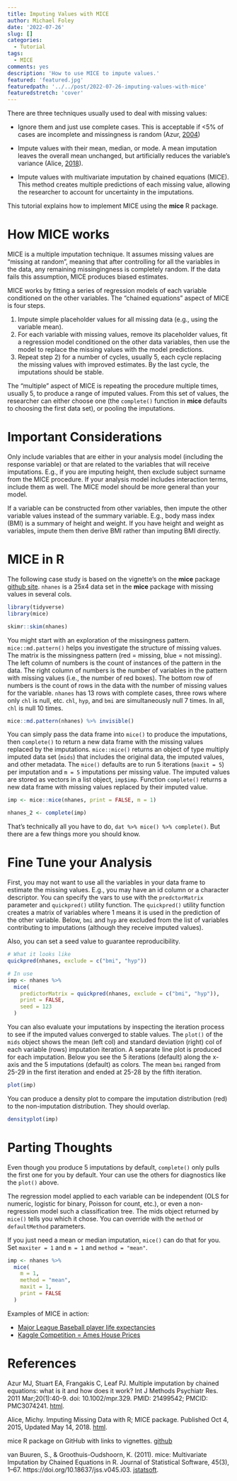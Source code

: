 ```yaml
---
title: Imputing Values with MICE
author: Michael Foley
date: '2022-07-26'
slug: []
categories:
  - Tutorial
tags:
  - MICE
comments: yes
description: 'How to use MICE to impute values.'
featured: 'featured.jpg'
featuredpath: '../../post/2022-07-26-imputing-values-with-mice'
featuredstretch: 'cover'
---
```


There are three techniques usually used to deal with missing values: 

* Ignore them and just use complete cases. This is acceptable if <5% of cases are incomplete and missingness is random (Azur, [2004](#Azur))

* Impute values with their mean, median, or mode. A mean imputation leaves the overall mean unchanged, but artificially reduces the variable's variance (Alice, [2018](#Alice)).

* Impute values with multivariate imputation by chained equations (MICE). This method creates multiple predictions of each missing value, allowing the researcher to account for uncertainty in the imputations.

This tutorial explains how to implement MICE using the **mice** R package.

# How MICE works

MICE is a multiple imputation technique. It assumes missing values are "missing at random", meaning that after controlling for all the variables in the data, any remaining missingingness is completely random. If the data fails this assumption, MICE produces biased estimates. 

MICE works by fitting a series of regression models of each variable conditioned on the other variables. The "chained equations" aspect of MICE is four steps.

1) Impute simple placeholder values for all missing data (e.g., using the variable mean).
2) For each variable with missing values, remove its placeholder values, fit a regression model conditioned on the other data variables, then use the model to replace the missing values with the model predictions.
3) Repeat step 2) for a number of cycles, usually 5, each cycle replacing the missing values with improved estimates. By the last cycle, the imputations should be stable.

The "multiple" aspect of MICE is repeating the procedure multiple times, usually 5, to produce a range of imputed values. From this set of values, the researcher can either choose one (the `complete()` function in **mice** defaults to choosing the first data set), or pooling the imputations.

# Important Considerations

Only include variables that are either in your analysis model (including the response variable) or that are related to the variables that will receive imputations. E.g., if you are imputing height, then exclude subject surname from the MICE procedure. If your analysis model includes interaction terms, include them as well. The MICE model should be more general than your model.

If a variable can be constructed from other variables, then impute the other variable values instead of the summary variable. E.g., body mass index (BMI) is a summary of height and weight. If you have height and weight as variables, impute them then derive BMI rather than imputing BMI directly.

# MICE in R

The following case study is based on the vignette's on the **mice** package [github site](https://github.com/amices/mice/). `nhanes` is a 25x4 data set in the **mice** package with missing values in several cols. 

```r
library(tidyverse)
library(mice)

skimr::skim(nhanes)
```

You might start with an exploration of the missingness pattern. `mice::md.pattern()` helps you investigate the structure of missing values. The matrix is the missingness pattern (red = missing, blue = not missing). The left column of numbers is the count of instances of the pattern in the data. The right column of numbers is the number of variables in the pattern with missing values (i.e., the number of red boxes). The bottom row of numbers is the count of rows in the data with the number of missing values for the variable. `nhanes` has 13 rows with complete cases, three rows where only `chl` is null, etc. `chl`, `hyp`, and `bmi` are simultaneously null 7 times. In all, `chl` is null 10 times.

```r
mice::md.pattern(nhanes) %>% invisible()
```

You can simply pass the data frame into `mice()` to produce the imputations, then `complete()` to return a new data frame with the missing values replaced by the imputations. `mice::mice()` returns an object of type multiply imputed data set (`mids`) that includes the original data, the imputed values, and other metadata. The `mice()` defaults are to run 5 iterations (`maxit = 5`) per imputation and `m = 5` imputations per missing value. The imputed values are stored as vectors in a list object, `imp$imp`. Function `complete()` returns a new data frame with missing values replaced by their imputed value.

```r
imp <- mice::mice(nhanes, print = FALSE, m = 1)

nhanes_2 <- complete(imp)
```

That's technically all you have to do, `dat %>% mice() %>% complete()`. But there are a few things more you should know.

# Fine Tune your Analysis

First, you may not want to use all the variables in your data frame to estimate the missing values. E.g., you may have an id column or a character descriptor. You can specify the vars to use with the `predctorMatrix` parameter and `quickpred()` utility function. The `quickpred()` utility function creates a matrix of variables where 1 means it is used in the prediction of the other variable. Below, `bmi` and `hyp` are excluded from the list of variables contributing to imputations (although they receive imputed values).

Also, you can set a seed value to guarantee reproducibility.

```r
# What it looks like
quickpred(nhanes, exclude = c("bmi", "hyp"))

# In use
imp <- nhanes %>% 
  mice(
    predictorMatrix = quickpred(nhanes, exclude = c("bmi", "hyp")), 
    print = FALSE, 
    seed = 123
  )
```

You can also evaluate your imputations by inspecting the iteration process to see if the imputed values converged to stable values. The `plot()` of the `mids` object shows the mean (left col) and standard deviation (right) col of each variable (rows) imputation iteration. A separate line plot is produced for each imputation. Below you see the 5 iterations (default) along the x-axis and the 5 imputations (default) as colors. The mean `bmi` ranged from 25-29 in the first iteration and ended at 25-28 by the fifth iteration.

```r
plot(imp)
```

You can produce a density plot to compare the imputation distribution (red) to the non-imputation distribution. They should overlap.

```r
densityplot(imp)
```

# Parting Thoughts

Even though you produce 5 imputations by default, `complete()` only pulls the first one for you by default. Your can use the others for diagnostics like the `plot()` above.

The regression model applied to each variable can be independent (OLS for numeric, logistic for binary, Poisson for count, etc.), or even a non-regression model such a classification tree. The mids object returned by `mice()` tells you which it chose. You can override with the `method` or `defaultMethod` parameters.

If you just need a mean or median imputation, `mice()` can do that for you. Set `maxiter = 1` and `m = 1` and `method = "mean"`.

```r
imp <- nhanes %>% 
  mice(
    m = 1,
    method = "mean",
    maxit = 1,
    print = FALSE
  )
```

Examples of MICE in action: 

* [Major League Baseball player life expectancies](https://mpfoley73.github.io/baseball-survival/saint_onge_2008.html)
* [Kaggle Competition = Ames House Prices](https://github.com/mpfoley73/kaggle-ames/blob/master/ames_01_datamgmt.R)


# References

<a id="Azur"></a>Azur MJ, Stuart EA, Frangakis C, Leaf PJ. Multiple imputation by chained equations: what is it and how does it work? Int J Methods Psychiatr Res. 2011 Mar;20(1):40-9. doi: 10.1002/mpr.329. PMID: 21499542; PMCID: PMC3074241. [html](https://www.ncbi.nlm.nih.gov/pmc/articles/PMC3074241/).

<a id="Alice"></a>Alice, Michy. Imputing Missing Data with R; MICE package. Published Oct 4, 2015, Updated May 14, 2018. [html](https://datascienceplus.com/imputing-missing-data-with-r-mice-package/).

<a id="amices"></a>mice R package on GitHub with links to vignettes. [github](https://github.com/amices/mice/)

<a id="vanbuuren"></a>van Buuren, S., & Groothuis-Oudshoorn, K. (2011). mice: Multivariate Imputation by Chained Equations in R. Journal of Statistical Software, 45(3), 1–67. https://doi.org/10.18637/jss.v045.i03. [jstatsoft](https://www.jstatsoft.org/article/view/v045i03).
